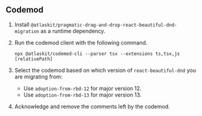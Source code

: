 ## Codemod

1. Install `@atlaskit/pragmatic-drag-and-drop-react-beautiful-dnd-migration` as a runtime dependency.

2. Run the codemod client with the following command.

    ```
    npx @atlaskit/codemod-cli --parser tsx --extensions ts,tsx,js [relativePath]
    ```

3. Select the codemod based on which version of `react-beautiful-dnd` you are migrating from:

    - Use `adoption-from-rbd-12` for major version 12.
    - Use `adoption-from-rbd-13` for major version 13.

4. Acknowledge and remove the comments left by the codemod.
